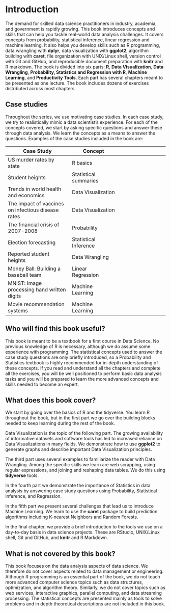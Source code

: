 # Introduction 

The demand for skilled data science practitioners in industry, academia, and government is rapidly growing. This book introduces concepts and skills that can help you tackle real-world data analysis challenges. It covers concepts from probability, statistical inference, linear regression and machine learning. It also helps you develop skills such as R programming, data wrangling with __dplyr__, data visualization with __ggplot2__, algorithm building with __caret__, file organization with UNIX/Linux shell, version control with Git and GitHub, and reproducible document preparation with __knitr__ and R markdown. The book is divided into six parts: __R__, __Data Visualization__, __Data Wrangling__, __Probability, Statistics and Regression with R__,  __Machine Learning__, and __Productivity Tools__. Each part has several chapters  meant to be presented as one lecture. The book includes dozens of exercises distributed across most chapters.

## Case studies 

Throughout the series, we use motivating case studies. In each case study, we try to realistically mimic a data scientist’s experience. For each of the concepts covered, we start by asking specific questions and answer these through data analysis. We learn the concepts as a means to answer the questions. Examples of the case studies included in the book are:

| Case Study | Concept | 
| ---- | ---| --- |
| US murder rates by state |  R basics |
| Student heights | Statistical summaries |
| Trends in world health and economics | Data Visualization | 
| The impact of vaccines on infectious disease rates | Data Visualization | 
| The financial crisis of 2007-2008 | Probability |
| Election forecasting | Statistical Inference |  
| Reported student heights | Data Wrangling | 
| Money Ball: Building a baseball team | Linear Regression |
| MNIST: Image processing hand written digits | Machine Learning |
| Movie recommendation systems | Machine Learning | 

## Who will find this book useful? 

This book is meant to be a textbook for a first course in Data Science. No previous knowledge of R is necessary, although we do assume some experience with programming. The statistical concepts used to answer the case study questions are only briefly introduced, so a Probability and Statistics textbook is highly recommended for in-depth understanding of these concepts. If you read and understand all the chapters and complete all the exercises, you will be well positioned to perform basic data analysis tasks and you will be prepared to learn the more advanced concepts and skills needed to become an expert. 

## What does this book cover? 

We start by going over the basics of R and the tidyverse. You learn R throughout the book, but in the first part we go over the building blocks needed to keep learning during the rest of the book. 

Data Visualization is the topic of the following part. The growing availability of informative datasets and software tools has led to increased reliance on Data Visualizations in many fields. We demonstrate how to use __ggplot2__ to generate graphs and describe important Data Visualization principles.

The third part uses several examples to familiarize the reader with Data Wrangling. Among the specific skills we learn are web scrapping, using regular expressions, and joining and reshaping data tables. We do this using __tidyverse__ tools.

In the fourth part we demonstrate the importance of Statistics in data analysis by answering case study questions using Probability, Statistical Inference, and Regression. 

In the fifth part we present several challenges that lead us to introduce Machine Learning. We learn to use the __caret__ package to build prediction algorithms including K-nearest Neighbors and Random Forests.

In the final chapter, we provide a brief introduction to the tools we use on a day-to-day basis in data science projects. These are RStudio, UNIX/Linux shell, Git and GitHub, and __knitr__ and R Markdown.

## What is not covered by this book? 

This book focuses on the data analysis aspects of data science. We therefore do not cover aspects related to data management or engineering. Although R programming is an essential part of the book, we do not teach more advanced computer science topics such as data structures, optimization, and algorithm theory. Similarly, we do not cover topics such as web services, interactive graphics, parallel computing, and data streaming processing. The statistical concepts are presented mainly as tools to solve problems and  in depth theoretical descriptions are not included in this book.



